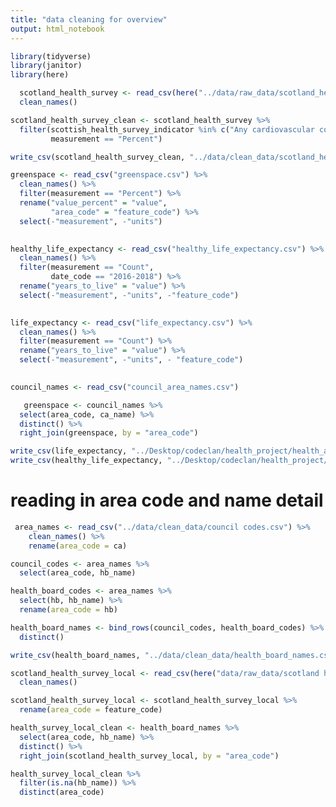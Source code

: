 ```yaml
---
title: "data cleaning for overview"
output: html_notebook
---
```


```r
library(tidyverse)
library(janitor)
library(here)
```

```r
  scotland_health_survey <- read_csv(here("../data/raw_data/scotland_health_survey.csv")) %>%
  clean_names()
```

```r
scotland_health_survey_clean <- scotland_health_survey %>% 
  filter(scottish_health_survey_indicator %in% c("Any cardiovascular condition: Has a cardiovascular condition", "Any cardiovascular condition: No cardiovascular condition", "Life satisfaction: Above the mode (9 to 10-Extremely satisfied)", "Life satisfaction: Below the mode (0-Extremely dissatisfied to 7)", "Life satisfaction: Mode (8)", "Obesity: Not obese", "Obesity: Obese", "Overweight: Not overweight or obese", "Overweight: Overweight (including obese)", "Overweight: Overweight (including obese)", "Summary activity levels: Low activity", "Summary activity levels: Meets recommendations", "Summary activity levels: Some activity", "Summary activity levels: Very low activity"),
         measurement == "Percent")
```

```r
write_csv(scotland_health_survey_clean, "../data/clean_data/scotland_health_survey_clean.csv")
```


```r
greenspace <- read_csv("greenspace.csv") %>%
  clean_names() %>%
  filter(measurement == "Percent") %>%
  rename("value_percent" = "value", 
         "area_code" = "feature_code") %>%
  select(-"measurement", -"units")
  
```


```r
healthy_life_expectancy <- read_csv("healthy_life_expectancy.csv") %>%
  clean_names() %>%
  filter(measurement == "Count",
         date_code == "2016-2018") %>%
  rename("years_to_live" = "value") %>%
  select(-"measurement", -"units", -"feature_code")
  
```


```r
life_expectancy <- read_csv("life_expectancy.csv") %>%
  clean_names() %>%
  filter(measurement == "Count") %>%
  rename("years_to_live" = "value") %>%
  select(-"measurement", -"units", - "feature_code")
  
```


```r
council_names <- read_csv("council_area_names.csv")

   greenspace <- council_names %>% 
  select(area_code, ca_name) %>% 
  distinct() %>% 
  right_join(greenspace, by = "area_code")
```

```r
write_csv(life_expectancy, "../Desktop/codeclan/health_project/health_app/data/clean_data/life_expectancy.csv")
write_csv(healthy_life_expectancy, "../Desktop/codeclan/health_project/health_app/data/clean_data/healthy_life_expectancy.csv")
```


# reading in area code and name detail
```r
 area_names <- read_csv("../data/clean_data/council codes.csv") %>% 
    clean_names() %>% 
    rename(area_code = ca)
```


```r
council_codes <- area_names %>%
  select(area_code, hb_name)

health_board_codes <- area_names %>% 
  select(hb, hb_name) %>% 
  rename(area_code = hb)

health_board_names <- bind_rows(council_codes, health_board_codes) %>% 
  distinct()

```

```r
write_csv(health_board_names, "../data/clean_data/health_board_names.csv")
```



```r
scotland_health_survey_local <- read_csv(here("data/raw_data/scotland health survey local level.csv")) %>% 
  clean_names()
```



```r

scotland_health_survey_local <- scotland_health_survey_local %>% 
  rename(area_code = feature_code)

health_survey_local_clean <- health_board_names %>% 
  select(area_code, hb_name) %>% 
  distinct() %>% 
  right_join(scotland_health_survey_local, by = "area_code")

health_survey_local_clean %>% 
  filter(is.na(hb_name)) %>% 
  distinct(area_code)
```

